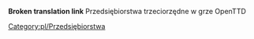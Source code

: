 '''Broken translation link'''{{en/-}}
Przedsiębiorstwa trzeciorzędne w grze OpenTTD
[[Category:pl/Przedsiębiorstwa]]